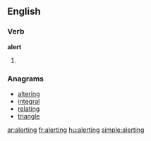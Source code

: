 ==English==
===Verb===
'''alert'''
# {{present participle of|[[alert]]}}
===Anagrams===
*[[altering]]
*[[integral]]
*[[relating]]
*[[triangle]]

[[ar:alerting]]
[[fr:alerting]]
[[hu:alerting]]
[[simple:alerting]]